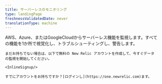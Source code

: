 ```yaml
---
title: サーバーレスのモニタリング
type: landingPage
freshnessValidatedDate: never
translationType: machine
---
```


<LandingPageHero>
  <HeroContent>
    AWS、Azure、またはGoogleCloudからサーバーレス機能を監視します。すべての機能を1か所で視覚化し、トラブルシューティングし、警告します。

    まだお持ちでない場合は、以下で無料の New Relic アカウントを作成して、今すぐデータの監視を開始してください。

    <InlineSignup/>

    すでにアカウントをお持ちですか？[ログインし](https://one.newrelic.com)ます。
  </HeroContent>
</LandingPageHero>

<LandingPageTileGrid>
  <LandingPageTile
    title="AWS Lambda"
    href="/docs/serverless-function-monitoring/aws-lambda-monitoring/get-started/monitoring-aws-lambda-serverless-monitoring"
    icon="logo-aws"
  />

  <LandingPageTile
    title="Azure Functions"
    href="/docs/integrations/microsoft-azure-integrations/azure-integrations-list/azure-functions-monitoring-integration"
    icon="logo-azure"
  />

  <LandingPageTile
    title="Google Cloud Functions"
    href="/docs/integrations/google-cloud-platform-integrations/gcp-integrations-list/google-cloud-functions-monitoring-integration"
    icon="logo-gcloud"
  />
</LandingPageTileGrid>